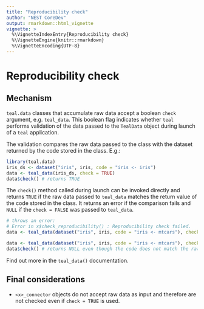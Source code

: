 ```yaml
---
title: "Reproducibility check"
author: "NEST CoreDev"
output: rmarkdown::html_vignette
vignette: >
  %\VignetteIndexEntry{Reproducibility check}
  %\VignetteEngine{knitr::rmarkdown}
  %\VignetteEncoding{UTF-8}
---
```


# Reproducibility check
## Mechanism
`teal.data` classes that accumulate raw data accept a boolean `check` argument, e.g. `teal_data`. This boolean
flag indicates whether `teal` performs validation of the data passed to the `TealData` object during launch of a
`teal` application.

The validation compares the raw data passed to the class with the dataset returned by the code stored in the class.
E.g.:
```r
library(teal.data)
iris_ds <- dataset("iris", iris, code = "iris <- iris")
data <- teal_data(iris_ds, check = TRUE)
data$check() # returns TRUE
```

The `check()` method called during launch can be invoked directly and returns `TRUE` if the raw data passed
to `teal_data` matches the return value of the code stored in the class. It returns an error if the comparison
fails and `NULL` if the `check = FALSE` was passed to `teal_data`.

```r
# throws an error:
# Error in x$check_reproducibility() : Reproducibility check failed.
data <- teal_data(dataset("iris", iris, code = "iris <- mtcars"), check = TRUE)

data <- teal_data(dataset("iris", iris, code = "iris <- mtcars"), check = FALSE)
data$check() # returns NULL even though the code does not match the raw data
```

Find out more in the `teal_data()` documentation.

## Final considerations
- `<x>_connector` objects do not accept raw data as input and therefore are not checked even if `check = TRUE` is used.
